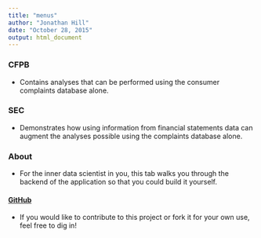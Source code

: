 ```yaml
---
title: "menus"
author: "Jonathan Hill"
date: "October 28, 2015"
output: html_document
---
```


### CFPB

- Contains analyses that can be performed using the consumer complaints database alone.

### SEC

- Demonstrates how using information from financial statements data can augment the analyses possible using the complaints database alone.

### About

- For the inner data scientist in you, this tab walks you through the backend of the application so that you could build it yourself.

#### [GitHub](https://github.com/Dripdrop12/FI_Meetup)

- If you would like to contribute to this project or fork it for your own use, feel free to dig in!
